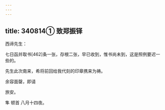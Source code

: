 ```yaml
---
---
---
```

title: 340814① 致郑振铎
---




西谛先生：

七日函并取书[462]条一张，存根二张，早已收到，惟书尚未到，这是照例要迟一些的。

先生此次南来，希将前回给我代刻的印章携来为祷。

余容面罄，即请

旅安。

隼 顿首 八月十四夜。